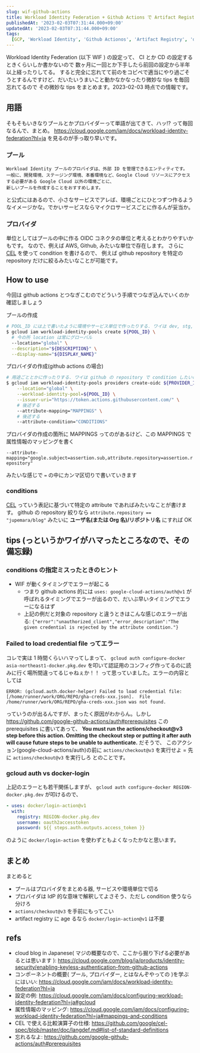 ```yaml
---
slug: wif-github-actions
title: Workload Identity Federation + Github Actions で Artifact Registry に docker push
publishedAt: '2023-02-03T07:31:44.000+09:00'
updatedAt: '2023-02-03T07:31:44.000+09:00'
tags:
  [GCP, 'Workload Identity', 'Github Actionos', 'Artifact Registry', 'docker']
---
```


Workload Identity Federation (以下 WIF ) の設定って、 CI とか CD の設定するときくらいしか書かないので
数ヶ月に一回とか下手したら前回の設定から半年以上経ったりしてる。
すると完全に忘れてて前のをコピペで適当にやり過ごそうとするんですけど、だいたいうまいこと動かなかなったり微妙な tips を毎回忘れてるので
その微妙な tips をまとめます。2023-02-03 時点での情報です。

## 用語

そもそもいきなりプールとかプロバイダーって単語が出てきて、ハッ!? って毎回なるんで、まとめ。
https://cloud.google.com/iam/docs/workload-identity-federation?hl=ja を見るのが手っ取り早いです。

### プール

```
Workload Identity プールのプロバイダは、外部 ID を管理できるエンティティです。
一般に、開発環境、ステージング環境、本番環境など、Google Cloud リソースにアクセスする必要がある Google Cloud 以外の環境ごとに、
新しいプールを作成することをおすすめします。
```

と公式にはあるので、小さなサービスでアレば、環境ごとにひとつずつ作るようなイメージかな。でかいサービスならマイクロサービスごとに作るんが妥当か。

### プロバイダ

単位としてはプールの中に作る OIDC コネクタの単位と考えるとわかりやすいかもです。
なので、例えば AWS, Github, みたいな単位で存在します。
さらに [CEL](https://github.com/google/cel-spec/blob/master/doc/langdef.md#list-of-standard-definitions) を使って condition を書けるので、
例えば github repository を特定の repository だけに絞るみたいなことが可能です。

## How to use

今回は github actions とつなぎこむのでどういう手順でつなぎ込んでいくのか確認しましょう

プールの作成

```sh
# POOL_ID には上で書いたように環境やサービス単位で作ったりする. ワイは dev, stg, prd とかの単位で作ってる
$ gcloud iam workload-identity-pools create ${POOL_ID} \
  # 今の所 location は常にグローバル
  --location="global" \
  --description="${DESCRIPTION}" \
  --display-name="${DISPLAY_NAME}"
```

プロバイダの作成(github actions の場合)

```sh
# 用途ごととかに作ったりする. ワイは github の repository で condition したいのもあって github-actions-cd みたいな PROVIDER_ID をつけたりしてる
$ gcloud iam workload-identity-pools providers create-oidc ${PROVIDER_ID} \
    --location="global" \
    --workload-identity-pool=${POOL_ID} \
    --issuer-uri="https://token.actions.githubusercontent.com/" \
    # 後述する
    --attribute-mapping="MAPPINGS" \
    # 後述する
    --attribute-condition="CONDITIONS"
```

プロバイダの作成の箇所に MAPPINGS ってのがあるけど、この MAPPINGS で属性情報のマッピングを書く

`--attribute-mapping="google.subject=assertion.sub,attribute.repository=assertion.repository"`

みたいな感じで `=` の中にカンマ区切りで書いていきます

### conditions

[CEL](https://github.com/google/cel-spec) っていう表記に基づいて特定の attribute であればみたいなことが書けます。
github の repository 絞りなら `attribute.repository == "jupemara/blog"` みたいに **ユーザ名(または Org 名)/リポジトリ名** にすれば OK

## tips (っというかワイがハマったところなので、その備忘録)

### conditions の指定ミスったときのヒント

- WIF が動くタイミングでエラーが起こる
  - つまり github actions 的には `uses: google-cloud-actions/auth@v1` が呼ばれるタイミングでエラーが出るので、だいぶ早いタイミングでエラーになるはず
  - 上記の例だと対象の repository と違うときはこんな感じのエラーが出る: `{"error":"unauthorized_client","error_description":"The given credential is rejected by the attribute condition."}`

### Failed to load credential file ってエラー

コレで実は 1 時間くらいハマってしまって、 `gcloud auth configure-docker asia-northeast1-docker.pkg.dev` を叩いて認証用のコンフィグ作ってるのに読みに行く場所間違ってるじゃねぇか！！
って思っていました。エラーの内容としては

```
ERROR: (gcloud.auth.docker-helper) Failed to load credential file: [/home/runner/work/ORG/REPO/gha-creds-xxx.json].  File /home/runner/work/ORG/REPO/gha-creds-xxx.json was not found.
```

っていうのが出るんですが、まったく原因がわからん。しかし https://github.com/google-github-actions/auth#prerequisites この prerequisites に書いてあって、
**You must run the actions/checkout@v3 step before this action. Omitting the checkout step or putting it after auth will cause future steps to be unable to authenticate.**
だそうで、 このアクション(google-cloud-actions/auth)の前に `actions/checkout@v3` を実行せよ = 先に `actions/checkout@v3` を実行しろ とのことです。

### gcloud auth vs docker-login

上記のエラーとも若干関係しますが、 `gcloud auth configure-docker REGION-docker.pkg.dev` が叩けるので、

```yaml
- uses: docker/login-action@v1
  with:
    registry: REGION-docker.pkg.dev
    username: oauth2accesstoken
    password: ${{ steps.auth.outputs.access_token }}
```

のように `docker/login-action` を使わずともよくなったかなと思います。

## まとめ

まとめると

- プールはプロバイダをまとめる器, サービスや環境単位で切る
- プロバイダは IdP 的な意味で解釈してよさそう、ただし condition 使うなら分けろ
- `actions/checkout@v3` を手前にもってこい
- artifact registry に age るなら `docker/login-action@v1` は不要

## refs

- cloud blog in Japanese( マジの概要なので、ここから掘り下げる必要があるとは思います ): https://cloud.google.com/blog/ja/products/identity-security/enabling-keyless-authentication-from-github-actions
- コンポーネントの概要( プール, プロバイダー, とはなんぞやっての )を学ぶにはいい: https://cloud.google.com/iam/docs/workload-identity-federation?hl=ja
- 設定の例: https://cloud.google.com/iam/docs/configuring-workload-identity-federation?hl=ja#gcloud
- 属性情報のマッピング: https://cloud.google.com/iam/docs/configuring-workload-identity-federation?hl=ja#mappings-and-conditions
- CEL で使える比較演算子の仕様: https://github.com/google/cel-spec/blob/master/doc/langdef.md#list-of-standard-definitions
- 忘れるなよ: https://github.com/google-github-actions/auth#prerequisites
